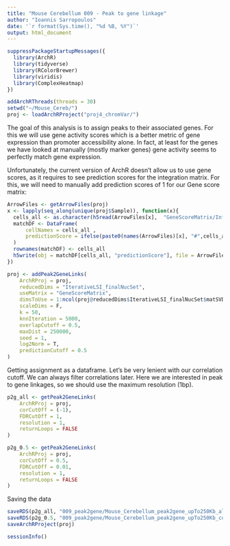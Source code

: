 ```yaml
---
title: "Mouse Cerebellum 009 - Peak to gene linkage"
author: "Ioannis Sarropoulos"
date: '`r format(Sys.time(), "%d %B, %Y")`'
output: html_document
---
```


```r
suppressPackageStartupMessages({
  library(ArchR)
  library(tidyverse)
  library(RColorBrewer)
  library(viridis)
  library(ComplexHeatmap)
})
```

```r
addArchRThreads(threads = 30) 
setwd("~/Mouse_Cereb/")
proj <- loadArchRProject("proj4_chromVar/")
```

The goal of this analysis is to assign peaks to their associated genes. For this we will use gene activity scores which is a better metric of gene expression than promoter accessibility alone.
In fact, at least for the genes we have looked at manually (mostly marker genes) gene activity seems to perfectly match gene expression.

Unfortunately, the current version of ArchR doesn't allow us to use gene scores, as it requires to see prediction scores for the integration matrix. For this, we will need to manually add prediction scores of 1 for our Gene score matrix:

```r
ArrowFiles <- getArrowFiles(proj)
x <- lapply(seq_along(unique(proj$Sample)), function(x){
  cells_all <- as.character(h5read(ArrowFiles[x],  "GeneScoreMatrix/Info/CellNames"))
  matchDF <- DataFrame(
      cellNames = cells_all , 
      predictionScore = ifelse(paste0(names(ArrowFiles)[x], "#",cells_all) %in% proj$cellNames, yes = 1, no = 0)
  )
  rownames(matchDF) <- cells_all
  h5write(obj = matchDF[cells_all, "predictionScore"], file = ArrowFiles[x], name = "GeneScoreMatrix/Info/predictionScore")
})
```

```r
proj <- addPeak2GeneLinks(
    ArchRProj = proj,
    reducedDims = "IterativeLSI_finalNucSet", 
    useMatrix = "GeneScoreMatrix",
    dimsToUse = 1:ncol(proj@reducedDims$IterativeLSI_finalNucSet$matSVD),
    scaleDims = F,
    k = 50,
    knnIteration = 5000,
    overlapCutoff = 0.5,
    maxDist = 250000,
    seed = 1, 
    log2Norm = T, 
    predictionCutoff = 0.5
)
```

Getting assignment as a dataframe. Let's be very lenient with our correlation cutoff. We can always filter correlations later.
Here we are interested in peak to gene linkages, so we should use the maximum resolution (1bp).

```r
p2g_all <- getPeak2GeneLinks(
    ArchRProj = proj,
    corCutOff = (-1),
    FDRCutOff = 1,
    resolution = 1,
    returnLoops = FALSE
)

p2g_0.5 <- getPeak2GeneLinks(
    ArchRProj = proj,
    corCutOff = 0.5,
    FDRCutOff = 0.01,
    resolution = 1,
    returnLoops = FALSE
)
```

Saving the data

```r
saveRDS(p2g_all, "009_peak2gene/Mouse_Cerebellum_peak2gene_upTo250Kb_all.rds")
saveRDS(p2g_0.5, "009_peak2gene/Mouse_Cerebellum_peak2gene_upTo250Kb_corrCutOff_0.5.rds")
saveArchRProject(proj)
```

```r
sessionInfo()
```

